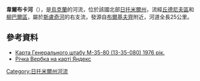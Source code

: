 '''韋爾布卡河'''（{{lang-uk|Вербка}}），是[[烏克蘭|烏克蘭]]的河流，位於該國北部[[日托米爾州|日托米爾州]]，流經[[丘德尼夫區|丘德尼夫區]]和[[柳巴爾區|柳巴爾區]]，屬於[[斯盧奇河|斯盧奇河]]的右支流，發源自[[布爾基夫齊_(丘德尼夫區)|布爾基夫齊]]附近，河道全長25公里。

==參考資料==
* [http://ucblibrary3.berkeley.edu:8085/x-ussr/100k/M-35-080.jpg Карта Генерального штабу M-35-80 (13-35-080) 1976 рік.]{{dead link|date=十一月 2017 |bot=InternetArchiveBot }}
* [http://maps.yandex.ua/?ll=27.880315%2C49.925238&spn=0.271225%2C0.087328&z=13&l=map Річка Вербка на карті Яндекс]

{{DEFAULTSORT:Вербка (притока Случі)}}
[[Category:日托米爾州河流|Category:日托米爾州河流]]


{{Ukraine-river-stub}}